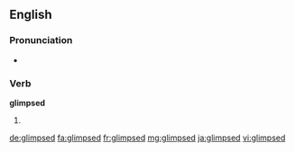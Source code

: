 ==English==

===Pronunciation===
* {{rhymes|ɪmpst}}

===Verb===
'''glimpsed'''

# {{en-past of|glimpse}}

[[de:glimpsed]]
[[fa:glimpsed]]
[[fr:glimpsed]]
[[mg:glimpsed]]
[[ja:glimpsed]]
[[vi:glimpsed]]